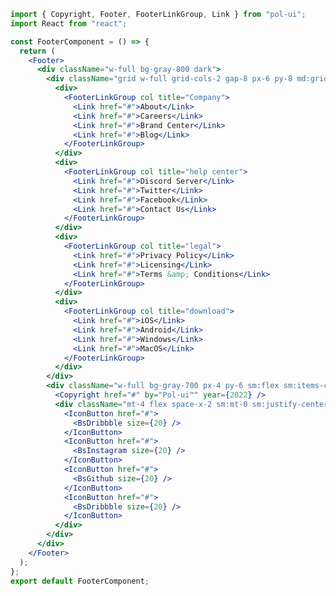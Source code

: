```jsx
import { Copyright, Footer, FooterLinkGroup, Link } from "pol-ui";
import React from "react";

const FooterComponent = () => {
  return (
    <Footer>
      <div className="w-full bg-gray-800 dark">
        <div className="grid w-full grid-cols-2 gap-8 px-6 py-8 md:grid-cols-4">
          <div>
            <FooterLinkGroup col title="Company">
              <Link href="#">About</Link>
              <Link href="#">Careers</Link>
              <Link href="#">Brand Center</Link>
              <Link href="#">Blog</Link>
            </FooterLinkGroup>
          </div>
          <div>
            <FooterLinkGroup col title="help center">
              <Link href="#">Discord Server</Link>
              <Link href="#">Twitter</Link>
              <Link href="#">Facebook</Link>
              <Link href="#">Contact Us</Link>
            </FooterLinkGroup>
          </div>
          <div>
            <FooterLinkGroup col title="legal">
              <Link href="#">Privacy Policy</Link>
              <Link href="#">Licensing</Link>
              <Link href="#">Terms &amp; Conditions</Link>
            </FooterLinkGroup>
          </div>
          <div>
            <FooterLinkGroup col title="download">
              <Link href="#">iOS</Link>
              <Link href="#">Android</Link>
              <Link href="#">Windows</Link>
              <Link href="#">MacOS</Link>
            </FooterLinkGroup>
          </div>
        </div>
        <div className="w-full bg-gray-700 px-4 py-6 sm:flex sm:items-center sm:justify-between sm:px-10">
          <Copyright href="#" by="Pol-ui™" year={2022} />
          <div className="mt-4 flex space-x-2 sm:mt-0 sm:justify-center">
            <IconButton href="#">
              <BsDribbble size={20} />
            </IconButton>
            <IconButton href="#">
              <BsInstagram size={20} />
            </IconButton>
            <IconButton href="#">
              <BsGithub size={20} />
            </IconButton>
            <IconButton href="#">
              <BsDribbble size={20} />
            </IconButton>
          </div>
        </div>
      </div>
    </Footer>
  );
};
export default FooterComponent;
```
